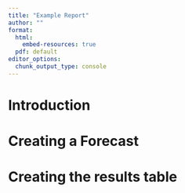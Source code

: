 ```yaml
---
title: "Example Report"
author: ""
format:
  html:
    embed-resources: true
  pdf: default
editor_options: 
  chunk_output_type: console
---
```


# Introduction


# Creating a Forecast


# Creating the results table
